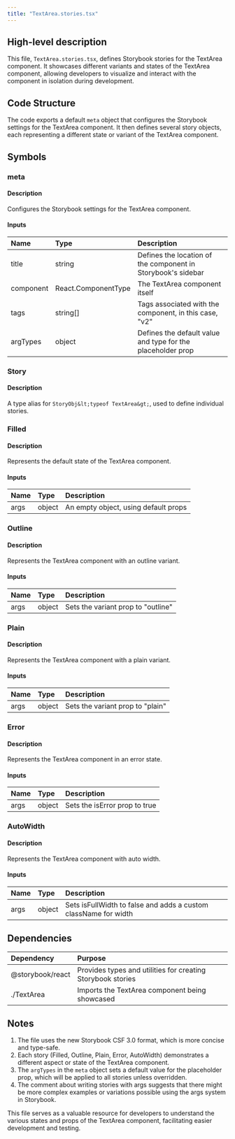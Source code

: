 ```yaml
---
title: "TextArea.stories.tsx"
---
```


## High-level description
This file, `TextArea.stories.tsx`, defines Storybook stories for the TextArea component. It showcases different variants and states of the TextArea component, allowing developers to visualize and interact with the component in isolation during development.

## Code Structure
The code exports a default `meta` object that configures the Storybook settings for the TextArea component. It then defines several story objects, each representing a different state or variant of the TextArea component.

## Symbols

### meta
#### Description
Configures the Storybook settings for the TextArea component.

#### Inputs
| Name | Type | Description |
|:-----|:-----|:------------|
| title | string | Defines the location of the component in Storybook's sidebar |
| component | React.ComponentType | The TextArea component itself |
| tags | string[] | Tags associated with the component, in this case, "v2" |
| argTypes | object | Defines the default value and type for the placeholder prop |

### Story
#### Description
A type alias for `StoryObj&lt;typeof TextArea&gt;`, used to define individual stories.

### Filled
#### Description
Represents the default state of the TextArea component.

#### Inputs
| Name | Type | Description |
|:-----|:-----|:------------|
| args | object | An empty object, using default props |

### Outline
#### Description
Represents the TextArea component with an outline variant.

#### Inputs
| Name | Type | Description |
|:-----|:-----|:------------|
| args | object | Sets the variant prop to "outline" |

### Plain
#### Description
Represents the TextArea component with a plain variant.

#### Inputs
| Name | Type | Description |
|:-----|:-----|:------------|
| args | object | Sets the variant prop to "plain" |

### Error
#### Description
Represents the TextArea component in an error state.

#### Inputs
| Name | Type | Description |
|:-----|:-----|:------------|
| args | object | Sets the isError prop to true |

### AutoWidth
#### Description
Represents the TextArea component with auto width.

#### Inputs
| Name | Type | Description |
|:-----|:-----|:------------|
| args | object | Sets isFullWidth to false and adds a custom className for width |

## Dependencies
| Dependency | Purpose |
|:-----------|:--------|
| @storybook/react | Provides types and utilities for creating Storybook stories |
| ./TextArea | Imports the TextArea component being showcased |

## Notes
1. The file uses the new Storybook CSF 3.0 format, which is more concise and type-safe.
2. Each story (Filled, Outline, Plain, Error, AutoWidth) demonstrates a different aspect or state of the TextArea component.
3. The `argTypes` in the `meta` object sets a default value for the placeholder prop, which will be applied to all stories unless overridden.
4. The comment about writing stories with args suggests that there might be more complex examples or variations possible using the args system in Storybook.

This file serves as a valuable resource for developers to understand the various states and props of the TextArea component, facilitating easier development and testing.